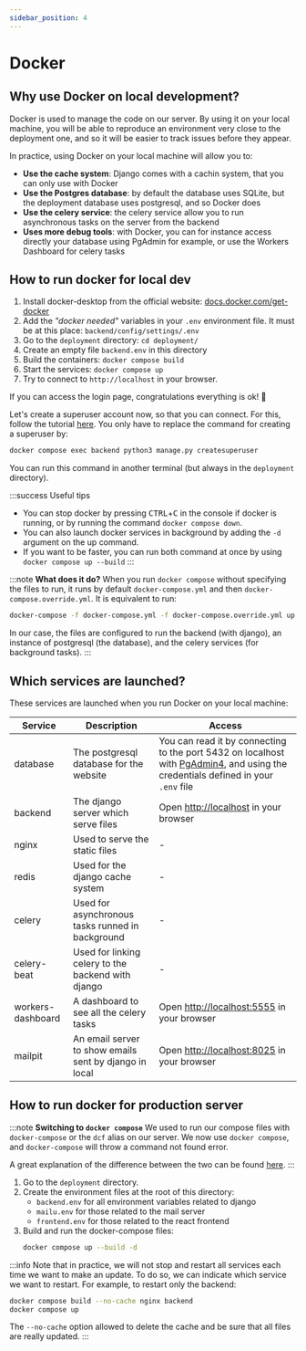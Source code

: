 ```yaml
---
sidebar_position: 4
---
```


# Docker

## Why use Docker on local development?

Docker is used to manage the code on our server. By using it on your local
machine, you will be able to reproduce an environment very close to the
deployment one, and so it will be easier to track issues before they appear.

In practice, using Docker on your local machine will allow you to:

-  **Use the cache system**: Django comes with a cachin system, that you can
   only use with Docker
-  **Use the Postgres database**: by default the database uses SQLite, but
   the deployment database uses postgresql, and so Docker does
-  **Use the celery service**: the celery service allow you to run asynchronous
   tasks on the server from the backend
-  **Uses more debug tools**: with Docker, you can for instance access directly
   your database using PgAdmin for example, or use the Workers Dashboard for
   celery tasks

## How to run docker for local dev

1. Install docker-desktop from the official website:
   [docs.docker.com/get-docker](https://docs.docker.com/get-docker/)
2. Add the _"docker needed"_ variables in your `.env` environment file.
   It must be at this place: `backend/config/settings/.env`
3. Go to the `deployment` directory: `cd deployment/`
4. Create an empty file `backend.env` in this directory
5. Build the containers: `docker compose build`
6. Start the services: `docker compose up`
7. Try to connect to `http://localhost` in your browser.

If you can access the login page, congratulations everything is ok! 🥳

Let's create a superuser account now, so that you can connect. For this, follow the
tutorial [here](../get-started/setup-project/setup-project.mdx#create-your-admin-account). You only have to replace
the command for creating a superuser by:

```bash
docker compose exec backend python3 manage.py createsuperuser
```

You can run this command in another terminal (but always in the `deployment` directory).

:::success Useful tips

-  You can stop docker by pressing <kbd>CTRL</kbd>+<kbd>C</kbd> in the console if docker
   is running, or by running the command `docker compose down`.
-  You can also launch docker services in background by adding the
   `-d` argument on the up command.
-  If you want to be faster, you can run both command at once by
   using `docker compose up --build`
   :::

:::note **What does it do?**
When you run `docker compose` without specifying the files to run, it
runs by default `docker-compose.yml` and then `docker-compose.override.yml`.
It is equivalent to run:

```bash
docker-compose -f docker-compose.yml -f docker-compose.override.yml up --build
```

In our case, the files are configured to run the backend (with django),
an instance of postgresql (the database), and the celery services (for
background tasks).
:::

## Which services are launched?

These services are launched when you run Docker on your local machine:

| Service           | Description                                            | Access                                                                                                                                                                |
| ----------------- | ------------------------------------------------------ | --------------------------------------------------------------------------------------------------------------------------------------------------------------------- |
| database          | The postgresql database for the website                | You can read it by connecting to the port 5432 on localhost with [PgAdmin4](https://www.pgadmin.org/download/), and using the credentials defined in your `.env` file |
| backend           | The django server which serve files                    | Open [http://localhost](http://localhost) in your browser                                                                                                             |
| nginx             | Used to serve the static files                         | -                                                                                                                                                                     |
| redis             | Used for the django cache system                       | -                                                                                                                                                                     |
| celery            | Used for asynchronous tasks runned in background       | -                                                                                                                                                                     |
| celery-beat       | Used for linking celery to the backend with django     | -                                                                                                                                                                     |
| workers-dashboard | A dashboard to see all the celery tasks                | Open [http://localhost:5555](http://localhost:5555) in your browser                                                                                                   |
| mailpit           | An email server to show emails sent by django in local | Open [http://localhost:8025](http://localhost:8025) in your browser                                                                                                   |

## How to run docker for production server

:::note **Switching to `docker compose`**
We used to run our compose files with `docker-compose` or the `dcf` alias on our server. We now use `docker compose`, and `docker-compose` will throw a command not found error.

A great explanation of the difference between the two can be found [here](https://stackoverflow.com/a/66516826).
:::

1. Go to the `deployment` directory.
2. Create the environment files at the root of this directory:
   -  `backend.env` for all environment variables related to django
   -  `mailu.env` for those related to the mail server
   -  `frontend.env` for those related to the react frontend
3. Build and run the docker-compose files:
   ```bash
   docker compose up --build -d
   ```

:::info
Note that in practice, we will not stop and restart all services each
time we want to make an update. To do so, we can indicate which service
we want to restart. For example, to restart only the backend:

```bash
docker compose build --no-cache nginx backend
docker compose up
```

The `--no-cache` option allowed to delete the cache and be sure that
all files are really updated.
:::
